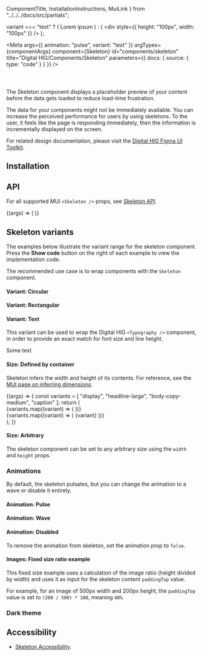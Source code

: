   ComponentTitle,
  InstallationInstructions,
  MuiLink
} from "../../../docs/src/partials";

  variant === "text" ? (
    <Typography>Lorem ipsum</Typography>
  ) : (
    <div
      style={{
        height: "100px",
        width: "100px"
      }}
    />
  );

<Meta
  args={{ animation: "pulse", variant: "text" }}
  argTypes={componentArgs}
  component={Skeleton}
  id="components/skeleton"
  title="Digital HIG/Components/Skeleton"
  parameters={{
    docs: {
      source: {
        type: "code"
      }
    }
  }}
/>

<ComponentTitle name="Skeleton" status="Stable" />

<code>
  <MuiLink
    componentName="Skeleton"
    link="https://mui.com/material-ui/react-skeleton/"
  />
</code>

The Skeleton component displays a placeholder preview of your content before the data gets loaded to reduce load-time frustration.

The data for your components might not be immediately available. You can increase the perceived performance for users by using skeletons. To the user, it feels like the page is responding immediately, then the information is incrementally displayed on the screen.

For related design documentation, please visit the [Digital HIG Figma UI Toolkit](https://www.figma.com/file/Eks986gkqncHjkLnwQjO7g/iccc-sticker-sheets?node-id=4203%3A285880&t=iL4WgXwqDMZvxUAw-1).

## Installation

<InstallationInstructions
  componentImport="Skeleton"
  peerDependencies={peerDependencies}
/>

## API

For all supported MUI `<Skeleton />` props, see [Skeleton API](https://mui.com/material-ui/api/skeleton/).

<Canvas>
  <Story
    name="API"
    parameters={{
      docs: {
        source: {
          type: "auto"
        }
      }
    }}
  >
    {(args) => (
      <Skeleton {...args}>
        <SkeletonContent variant={args.variant} />
      </Skeleton>
    )}
  </Story>
</Canvas>

<ArgsTable story="API" />

## Skeleton variants

The examples below illustrate the variant range for the skeleton component. Press the **Show code** button on the right of each example to view the implementation code.

The recommended use case is to wrap components with the `Skeleton` component.

#### Variant: Circular

<Canvas>
  <Story name="Variant: Circular">
    <Skeleton variant="circular">
      <SkeletonContent />
    </Skeleton>
  </Story>
</Canvas>

#### Variant: Rectangular

<Canvas>
  <Story name="Variant: Rectangular">
    <Skeleton variant="rectangular">
      <SkeletonContent />
    </Skeleton>
  </Story>
</Canvas>

#### Variant: Text

This variant can be used to wrap the Digital HIG `<Typography />` component, in order to provide an exact match for font size and line height.

<Canvas>
  <Story name="Variant: Text">
    <Skeleton>
      <Typography>Some text</Typography>
    </Skeleton>
  </Story>
</Canvas>

#### Size: Defined by container

Skeleton infers the width and height of its contents. For reference, see the [MUI page on inferring dimensions](https://mui.com/material-ui/react-skeleton/#inferring-dimensions).

<Canvas>
  <Story name="Size: Defined by container">
    {(args) => {
      const variants = [
        "display",
        "headline-large",
        "body-copy-medium",
        "caption"
      ];
      return (
        <Grid container>
          <Grid item xs={6}>
            <div>
              {variants.map((variant) => (
                <Typography component="div" key={variant} variant={variant}>
                  <Skeleton />
                </Typography>
              ))}
            </div>
          </Grid>
          <Grid item xs={6}>
            <div>
              {variants.map((variant) => (
                <Typography component="div" key={variant} variant={variant}>
                  {variant}
                </Typography>
              ))}
            </div>
          </Grid>
        </Grid>
      );
    }}
  </Story>
</Canvas>

#### Size: Arbitrary

The skeleton component can be set to any arbitrary size using the `width` and `height` props.

<Canvas>
  <Story name="Size: Arbitrary">
    <Skeleton variant="circular" width="50px" height="50px" />
  </Story>
</Canvas>

### Animations

By default, the skeleton pulsates, but you can change the animation to a wave or disable it entirely.

#### Animation: Pulse

<Canvas>
  <Story name="Animation: Pulse">
    <Skeleton animation="pulse" variant="circular">
      <SkeletonContent />
    </Skeleton>
  </Story>
</Canvas>

#### Animation: Wave

<Canvas>
  <Story name="Animation: Wave">
    <Skeleton animation="wave" variant="circular">
      <SkeletonContent />
    </Skeleton>
  </Story>
</Canvas>

#### Animation: Disabled

To remove the animation from skeleton, set the animation prop to `false`.

<Canvas>
  <Story name="Animation: Disabled">
    <Skeleton animation={false} variant="circular">
      <SkeletonContent />
    </Skeleton>
  </Story>
</Canvas>

#### Images: Fixed size ratio example

This fixed size example uses a calculation of the image ratio (height divided by width) and uses it as input for the skeleton content `paddingTop` value.

For example, for an image of 500px width and 200px height, the `paddingTop` value is set to `(200 / 500) * 100`, meaning `40%`.

<Canvas>
  <Story name="Images: Fixed size ratio">
    <Skeleton variant="rectangular" width="50%">
      <div style={{ paddingTop: "40%" }} />
    </Skeleton>
  </Story>
</Canvas>

### Dark theme

<Canvas>
  <Story
    name="Dark theme"
    parameters={{
      theme: "dark"
    }}
  >
    <Skeleton variant="circular">
      <SkeletonContent />
    </Skeleton>
  </Story>
</Canvas>

## Accessibility

- [Skeleton Accessibility](https://mui.com/material-ui/react-skeleton/#accessibility).

